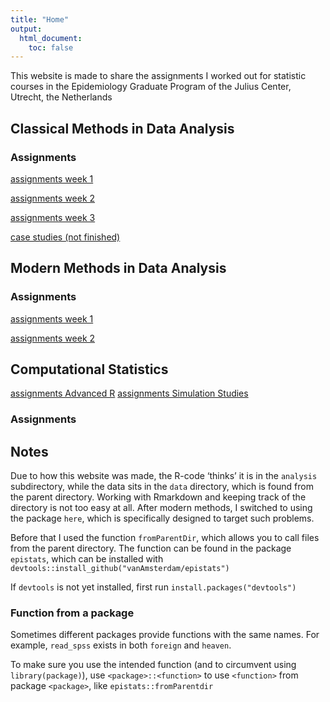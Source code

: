 ```yaml
---
title: "Home"
output:
  html_document:
    toc: false
---
```


This website is made to share the assignments I worked out for 
statistic courses in the Epidemiology Graduate Program of the Julius Center, Utrecht, the Netherlands

## Classical Methods in Data Analysis

### Assignments
[assignments week 1](c_assignments_week1.html)

[assignments week 2](c_assignments_week2.html)

[assignments week 3](c_assignments_week3.html)

[case studies (not finished)](c_case_studies.html)

## Modern Methods in Data Analysis

### Assignments
[assignments week 1](assignments_week1.html)

[assignments week 2](assignments_week2.html)

## Computational Statistics

[assignments Advanced R](cs_assignments.html)
[assignments Simulation Studies](cs_assignments_sim.html)


### Assignments

## Notes
Due to how this website was made, the R-code 'thinks' it is in the `analysis` 
subdirectory, while the data sits in the `data` directory, which is found from 
the parent directory. Working with Rmarkdown and keeping track of the 
directory is not too easy at all. After modern methods, I switched to using
the package `here`, which is specifically designed to target such problems.

Before that I used the function `fromParentDir`, which allows you to call files from 
the parent directory. The function can be found in the package `epistats`, 
which can be installed with `devtools::install_github("vanAmsterdam/epistats")`

If `devtools` is not yet installed, first run `install.packages("devtools")`


### Function from a package

Sometimes different packages provide functions with the same names. 
For example, `read_spss` exists in both `foreign` and `heaven`. 

To make sure you use the intended function 
(and to circumvent using `library(package)`), use `<package>::<function>` 
to use `<function>` from package `<package>`, like `epistats::fromParentdir`
